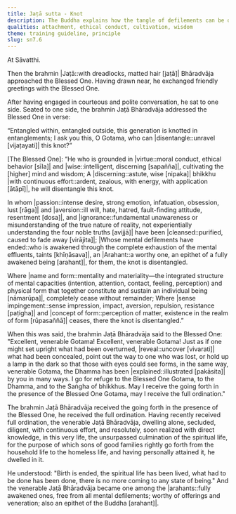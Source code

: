 ```yaml
---
title: Jaṭā sutta - Knot
description: The Buddha explains how the tangle of defilements can be disentangled through the practice of virtue, meditation, and wisdom.
qualities: attachment, ethical conduct, cultivation, wisdom
theme: training guideline, principle
slug: sn7.6
---
```


At Sāvatthi.

Then the brahmin |Jaṭā::with dreadlocks, matted hair [jaṭā]| Bhāradvāja approached the Blessed One. Having drawn near, he exchanged friendly greetings with the Blessed One.

After having engaged in courteous and polite conversation, he sat to one side. Seated to one side, the brahmin Jaṭā Bhāradvāja addressed the Blessed One in verse:

“Entangled within, entangled outside,
this generation is knotted in entanglements;
I ask you this, O Gotama,
who can |disentangle::unravel [vijaṭayati]| this knot?”

[The Blessed One]: “He who is grounded in |virtue::moral conduct, ethical behavior [sīla]| and |wise::intelligent, discerning [sapañña]|,
cultivating the [higher] mind and wisdom;
A |discerning::astute, wise [nipaka]| bhikkhu |with continuous effort::ardent, zealous, with energy, with application [ātāpī]|,
he will disentangle this knot.

In whom |passion::intense desire, strong emotion, infatuation, obsession, lust [rāga]| and |aversion::ill will, hate, hatred, fault-finding attitude, resentment [dosa]|,
and |ignorance::fundamental unawareness or misunderstanding of the true nature of reality, not experientially understanding the four noble truths [avijjā]| have been |cleansed::purified, caused to fade away [virājita]|;
|Whose mental defilements have ended::who is awakened through the complete exhaustion of the mental effluents, taints [khīṇāsava]|, an |Arahant::a worthy one, an epithet of a fully awakened being [arahant]|,
for them, the knot is disentangled.

Where |name and form::mentality and materiality—the integrated structure of mental capacities (intention, attention, contact, feeling, perception) and physical form that together constitute and sustain an individual being [nāmarūpa]|,
completely cease without remainder;
Where |sense impingement::sense impression, impact, aversion, repulsion, resistance [paṭigha]| and |concept of form::perception of matter, existence in the realm of form [rūpasaññā]| ceases,
there the knot is disentangled.”

When this was said, the brahmin Jaṭā Bhāradvāja said to the Blessed One: "Excellent, venerable Gotama! Excellent, venerable Gotama! Just as if one might set upright what had been overturned, |reveal::uncover [vivarati]| what had been concealed, point out the way to one who was lost, or hold up a lamp in the dark so that those with eyes could see forms, in the same way, venerable Gotama, the Dhamma has been |explained::illustrated [pakāsita]| by you in many ways. I go for refuge to the Blessed One Gotama, to the Dhamma, and to the Saṅgha of bhikkhus. May I receive the going forth in the presence of the Blessed One Gotama, may I receive the full ordination."

The brahmin Jaṭā Bhāradvāja received the going forth in the presence of the Blessed One, he received the full ordination. Having recently received full ordination, the venerable Jaṭā Bhāradvāja, dwelling alone, secluded, diligent, with continuous effort, and resolutely, soon realized with direct knowledge, in this very life, the unsurpassed culmination of the spiritual life, for the purpose of which sons of good families rightly go forth from the household life to the homeless life, and having personally attained it, he dwelled in it.

He understood: "Birth is ended, the spiritual life has been lived, what had to be done has been done, there is no more coming to any state of being." And the venerable Jaṭā Bhāradvāja became one among the |arahants::fully awakened ones, free from all mental defilements; worthy of offerings and veneration; also an epithet of the Buddha [arahant]|.